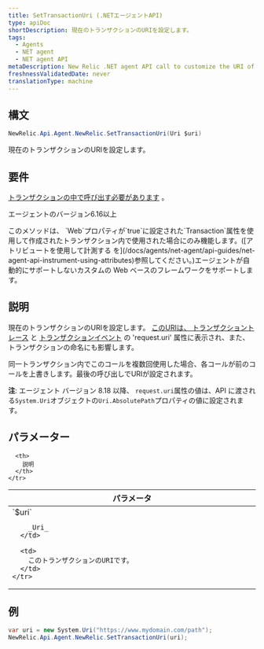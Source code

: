 ```yaml
---
title: SetTransactionUri (.NETエージェントAPI)
type: apiDoc
shortDescription: 現在のトランザクションのURIを設定します。
tags:
  - Agents
  - NET agent
  - NET agent API
metaDescription: New Relic .NET agent API call to customize the URI of a transaction (use with attribute-based custom instrumentation).
freshnessValidatedDate: never
translationType: machine
---
```


## 構文

```cs
NewRelic.Api.Agent.NewRelic.SetTransactionUri(Uri $uri)
```

現在のトランザクションのURIを設定します。

## 要件

[トランザクションの中で呼び出す必要があります](/docs/accounts-partnerships/education/getting-started-new-relic/glossary#transaction) 。

エージェントのバージョン6.16以上

<Callout variant="important">
  このメソッドは、 `Web`プロパティが`true`に設定された`Transaction`属性を使用して作成されたトランザクション内で使用された場合にのみ機能します。([アトリビュートを使用して計測する を](/docs/agents/net-agent/api-guides/net-agent-api-instrument-using-attributes)参照してください。)エージェントが自動的にサポートしないカスタムの Web ベースのフレームワークをサポートします。
</Callout>

## 説明

現在のトランザクションのURIを設定します。 [このURIは、 ](/docs/agents/net-agent/attributes/net-agent-attributes)[トランザクショントレース](/docs/apm/transactions/transaction-traces/transaction-traces) と [トランザクションイベント](/docs/using-new-relic/metrics/analyze-your-metrics/data-collection-metric-timeslice-event-data) の 'request.uri' 属性に表示され、また、トランザクションの命名にも影響します。

同一トランザクション内でこのコールを複数回使用した場合、各コールが前のコールを上書きします。最後の呼び出しでURIが設定されます。

**注**: エージェント バージョン 8.18 以降、 `request.uri`属性の値は、API に渡される`System.Uri`オブジェクトの`Uri.AbsolutePath`プロパティの値に設定されます。

## パラメーター

<table>
  <thead>
    <tr>
      <th width="25%">
        パラメータ
      </th>

      <th>
        説明
      </th>
    </tr>
  </thead>

  <tbody>
    <tr>
      <td>
        `$uri`

        _Uri_
      </td>

      <td>
        このトランザクションのURIです。
      </td>
    </tr>
  </tbody>
</table>

## 例

```cs
var uri = new System.Uri("https://www.mydomain.com/path");
NewRelic.Api.Agent.NewRelic.SetTransactionUri(uri);
```